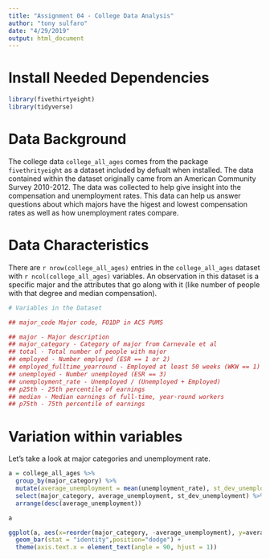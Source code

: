 ```yaml
---
title: "Assignment 04 - College Data Analysis"
author: "tony sulfaro"
date: "4/29/2019"
output: html_document
---
```


# Install Needed Dependencies
```r
library(fivethirtyeight)
library(tidyverse)
```

# Data Background

The college data `college_all_ages` comes from the package `fivethrityeight` as a dataset included by defualt when installed. The data contained within the dataset originally came from an American Community Survey 2010-2012. The data was collected to help give insight into the compensation and unemployment rates. This data can help us answer questions about which majors have the higest and lowest compensation rates as well as how unemployment rates compare.

# Data Characteristics

There are `r nrow(college_all_ages)` entries in the `college_all_ages` dataset with `r ncol(college_all_ages)` variables. An observation in this dataset is a specific major and the attributes that go along with it (like number of people with that degree and median compensation).

```r
# Variables in the Dataset

## major_code Major code, FO1DP in ACS PUMS

## major - Major description
## major_category - Category of major from Carnevale et al
## total - Total number of people with major
## employed - Number employed (ESR == 1 or 2)
## employed_fulltime_yearround - Employed at least 50 weeks (WKW == 1) and at least 35 hours (WKHP >= 35)
## unemployed - Number unemployed (ESR == 3)
## unemployment_rate - Unemployed / (Unemployed + Employed)
## p25th - 25th percentile of earnings
## median - Median earnings of full-time, year-round workers
## p75th - 75th percentile of earnings
```

# Variation within variables

Let's take a look at major categories and unemployment rate.

```r
a = college_all_ages %>%
  group_by(major_category) %>%
  mutate(average_unemployment = mean(unemployment_rate), st_dev_unemployment = sd(unemployment_rate)) %>%
  select(major_category, average_unemployment, st_dev_unemployment) %>%
  arrange(desc(average_unemployment))

a

ggplot(a, aes(x=reorder(major_category, -average_unemployment), y=average_unemployment, fill=st_dev_unemployment)) + 
  geom_bar(stat = "identity",position="dodge") +
  theme(axis.text.x = element_text(angle = 90, hjust = 1))
```
